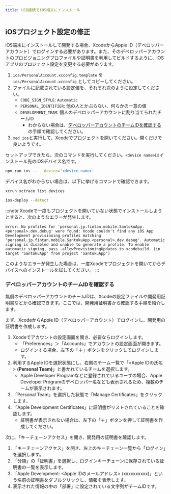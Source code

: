 ```yaml
---
title: USB接続でiOS端末にインストール
---
```


## iOSプロジェクト設定の修正

iOS端末にインストールして開発する場合、XcodeからApple ID（デベロッパーアカウント）でログインする必要があります。また、そのデベロッパーアカウントのプロビジョニングプロファイルや証明書を利用してビルドするように、iOSアプリのプロジェクト設定を変更する必要があります。

1. `ios/PersonalAccount.xcconfig.template` を `ios/PersonalAccount.xcconfig` としてコピーしてください。
2. ファイルに記載されている設定値を、それぞれ次のように設定してください。
   * `CODE_SIGN_STYLE`: `Automatic`
   * `PERSONAL_IDENTIFIER`: 他の人とかぶらない、何らかの一意の値
   * `DEVELOPMENT_TEAM`: 個人のデベロッパーアカウントに割り当てられたチームID
     * わからない場合は、[デベロッパーアカウントのチームIDを確認する](#デベロッパーアカウントのチームidを確認する)の手順で確認してください。
3. `xed ios`と実行して、Xcodeでプロジェクトを開いてください。開くだけで良いようです。

セットアップできたら、次のコマンドを実行してください。`<device name>`はインストール先のiOSデバイス名です。

```bash title=iOS端末で起動する
npm run ios -- --device='<device name>'
```

デバイス名がわからない場合は、以下に挙げるコマンドで確認できます。

```bash title=デバイス名、シミュレータ名を確認する
xcrun xctrace list devices
```

```bash title=USB接続されているデバイスを確認する
ios-deploy --detect
```

:::note
Xcodeで一度もプロジェクトを開いていない状態でインストールしようとすると、次のようなエラーが発生します。

```console
error: No profiles for 'personal.jp.fintan.mobile.SantokuApp.<personal>.dev.debug' were found: Xcode couldn't find any iOS App Development provisioning profiles matching 'personal.jp.fintan.mobile.SantokuApp.<personal>.dev.debug'. Automatic signing is disabled and unable to generate a profile. To enable automatic signing, pass -allowProvisioningUpdates to xcodebuild. (in target 'SantokuApp' from project 'SantokuApp')
```

このようなエラーが発生した場合は、一度Xcodeでプロジェクトを開いてからデバイスへのインストールを試してください。
:::

### デベロッパーアカウントのチームIDを確認する

無償のデベロッパーアカウントのチームIDは、Xcodeの設定ファイルや開発用証明書などから確認できます。ここでは、開発用証明書から確認する手順を紹介します。

まず、XcodeからApple ID（デベロッパーアカウント）でログインし、開発用の証明書を作成します。

1. Xcodeでアカウントの設定画面を開き、必要ならログインします。
   * 「Preferences」＞「Accounts」でアカウントの設定画面が開きます。
   * ログインする場合、左下の「＋」ボタンをクリックしてログインします。
2. 利用するApple IDを選択状態にし、右側のチーム一覧で「<Apple IDの氏名> **(Personal Team)**」と書かれているチームを選択します。
   * Apple Developer Programなどに登録されているユーザの場合、Apple Developer Programのデベロッパー名なども表示されるため、複数のチームが表示されます。
3. 「Personal Team」を選択した状態で「Manage Certificates」をクリックします。
4. 「Apple Development Certificates」に証明書がリストされていることを確認します。
   * 証明書が表示されない場合は、左下の「＋」ボタンを押して証明書を作成してください。

次に、「キーチェーンアクセス」を開き、開発用の証明書を確認します。

1. 「キーチェーンアクセス」を開き、左上のキーチェーン一覧から「ログイン」を選択します。
2. 「分類」の「証明書」を選択し、ログインキーチェーンに保存されている証明書の一覧を表示します。
3. 「Apple Development: <Apple IDのメールアドレス> (xxxxxxxxxx)」という名前の証明書をダブルクリックし、情報を表示します。
4. 表示された情報の中の「部署」に設定されている文字列がチームIDです。
